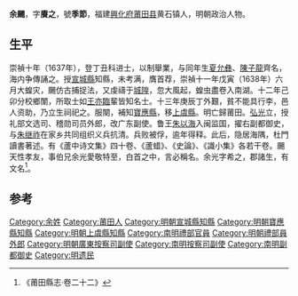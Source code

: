 '''余颺'''，字'''賡之'''，號'''季節'''，福建[[興化府|興化府]][[莆田县|莆田县]]黄石镇人，明朝政治人物。

== 生平 ==
崇禎十年（1637年），登丁丑科进士，以制舉業，与同年生[[夏允彝|夏允彝]]、[[陳子龍|陳子龍]]齊名，海内争傳誦之。授[[宣城縣|宣城縣]]知縣，未考满，膺首荐，崇禎十一年戊寅（1638年）六月大蝗灾，颺仿古捕捉法，又虔禱于[[城隍|城隍]]，忽大風起，蝗虫盡卷入南湖。十二年己卯分校鄉闈，所取士如[[王亦臨|王亦臨]]輩皆知名士。十三年庚辰丁外艱，貧不能具行李，邑人资助，乃立生祠祀之。服闋，補知[[寶應縣|寶應縣]]，移[[上虞縣|上虞縣]]。明亡歸莆田。[[弘光|弘光]]立，授礼部文选司、稽勋司员外郎，改广东副使。鲁王[[朱以海|朱以海]]入闽监国，擢右副都御史，与[[朱继祚|朱继祚]]在家乡共同组织义兵抗清。兵败被俘，逾年得释。此后，隐居海隅，杜門讀書著述。有《蘆中诗文集》四十卷、《蘆蜡》、《史論》、《識小集》各若干卷。颺天性孝友，事伯兄余光愛敬特至，白首之中，言必稱名。余光字希之，郡諸生，有文名<ref>《莆田縣志·卷二十二》</ref>。

==参考==
{{reflist}}

{{start box}}
{{s-off}}
{{s-before|[[李拯|李拯]]}}
{{s-title|明朝上虞縣知縣|崇禎年間}}
{{s-after|[[孫榘|孫榘]]}}
{{end box}}

{{崇禎十年丁丑科殿試金榜}}

{{Authority control}}

{{DEFAULTSORT:Yu余}}
[[Category:余姓|Category:余姓]]
[[Category:莆田人|Category:莆田人]]
[[Category:明朝宣城縣知縣|Category:明朝宣城縣知縣]]
[[Category:明朝寶應縣知縣|Category:明朝寶應縣知縣]]
[[Category:明朝上虞縣知縣|Category:明朝上虞縣知縣]]
[[Category:南明禮部官員|Category:南明禮部官員]]
[[Category:明朝禮部員外郎|Category:明朝禮部員外郎]]
[[Category:明朝廣東按察司副使|Category:明朝廣東按察司副使]]
[[Category:南明按察司副使|Category:南明按察司副使]]
[[Category:南明副都御史|Category:南明副都御史]]
[[Category:明遗民|Category:明遗民]]


{{明朝人物小作品}}